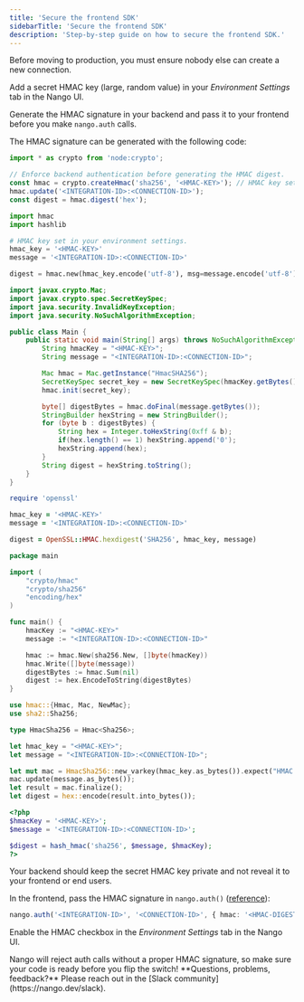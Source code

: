 ```yaml
---
title: 'Secure the frontend SDK'
sidebarTitle: 'Secure the frontend SDK'
description: 'Step-by-step guide on how to secure the frontend SDK.'
---
```


Before moving to production, you must ensure nobody else can create a new connection.

Add a secret HMAC key (large, random value) in your _Environment Settings_ tab in the Nango UI.

Generate the HMAC signature in your backend and pass it to your frontend before you make `nango.auth` calls.

The HMAC signature can be generated with the following code:

<Tabs>

<Tab title="Javascript/Typescript">

```js
import * as crypto from 'node:crypto';

// Enforce backend authentication before generating the HMAC digest.
const hmac = crypto.createHmac('sha256', '<HMAC-KEY>'); // HMAC key set in your environment settings.
hmac.update('<INTEGRATION-ID>:<CONNECTION-ID>');
const digest = hmac.digest('hex');
```

</Tab>

<Tab title="Python">

```python
import hmac
import hashlib

# HMAC key set in your environment settings.
hmac_key = '<HMAC-KEY>'
message = '<INTEGRATION-ID>:<CONNECTION-ID>'

digest = hmac.new(hmac_key.encode('utf-8'), msg=message.encode('utf-8'), digestmod=hashlib.sha256).hexdigest()
```

</Tab>

<Tab title="Java">

```java
import javax.crypto.Mac;
import javax.crypto.spec.SecretKeySpec;
import java.security.InvalidKeyException;
import java.security.NoSuchAlgorithmException;

public class Main {
    public static void main(String[] args) throws NoSuchAlgorithmException, InvalidKeyException {
        String hmacKey = "<HMAC-KEY>";
        String message = "<INTEGRATION-ID>:<CONNECTION-ID>";

        Mac hmac = Mac.getInstance("HmacSHA256");
        SecretKeySpec secret_key = new SecretKeySpec(hmacKey.getBytes(), "HmacSHA256");
        hmac.init(secret_key);

        byte[] digestBytes = hmac.doFinal(message.getBytes());
        StringBuilder hexString = new StringBuilder();
        for (byte b : digestBytes) {
            String hex = Integer.toHexString(0xff & b);
            if(hex.length() == 1) hexString.append('0');
            hexString.append(hex);
        }
        String digest = hexString.toString();
    }
}
```

</Tab>

<Tab title="Ruby">

```ruby
require 'openssl'

hmac_key = '<HMAC-KEY>'
message = '<INTEGRATION-ID>:<CONNECTION-ID>'

digest = OpenSSL::HMAC.hexdigest('SHA256', hmac_key, message)
```

</Tab>

<Tab title="Go">

```go
package main

import (
    "crypto/hmac"
    "crypto/sha256"
    "encoding/hex"
)

func main() {
    hmacKey := "<HMAC-KEY>"
    message := "<INTEGRATION-ID>:<CONNECTION-ID>"

    hmac := hmac.New(sha256.New, []byte(hmacKey))
    hmac.Write([]byte(message))
    digestBytes := hmac.Sum(nil)
    digest := hex.EncodeToString(digestBytes)
}
```

</Tab>

<Tab title="Rust">

```rust
use hmac::{Hmac, Mac, NewMac};
use sha2::Sha256;

type HmacSha256 = Hmac<Sha256>;

let hmac_key = "<HMAC-KEY>";
let message = "<INTEGRATION-ID>:<CONNECTION-ID>";

let mut mac = HmacSha256::new_varkey(hmac_key.as_bytes()).expect("HMAC can take key of any size");
mac.update(message.as_bytes());
let result = mac.finalize();
let digest = hex::encode(result.into_bytes());
```

</Tab>

<Tab title="PHP">

```php
<?php
$hmacKey = '<HMAC-KEY>';
$message = '<INTEGRATION-ID>:<CONNECTION-ID>';

$digest = hash_hmac('sha256', $message, $hmacKey);
?>
```

</Tab>

</Tabs>

<Info>
Your backend should keep the secret HMAC key private and not reveal it to your frontend or end users.
</Info>

In the frontend, pass the HMAC signature in `nango.auth()` ([reference](/reference/sdks/frontend#collect-and-store-end-user-credentials)):

```ts
nango.auth('<INTEGRATION-ID>', '<CONNECTION-ID>', { hmac: '<HMAC-DIGEST>' });
```

Enable the HMAC checkbox in the _Environment Settings_ tab in the Nango UI.

<Warning>
Nango will reject auth calls without a proper HMAC signature, so make sure your code is ready before you flip the switch!
</Warning>

<Tip>
**Questions, problems, feedback?** Please reach out in the [Slack community](https://nango.dev/slack).
</Tip>